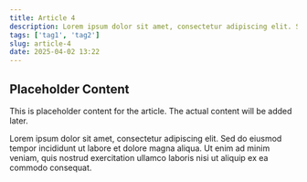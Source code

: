 ```yaml
---
title: Article 4
description: Lorem ipsum dolor sit amet, consectetur adipiscing elit. Sed do eiusmod tempor incididunt ut labore et dolore magna aliqua. Ut enim ad minim veniam, quis nostrud exercitation ullamco laboris nisi ut aliquip ex ea commodo consequat.
tags: ['tag1', 'tag2']
slug: article-4
date: 2025-04-02 13:22
---
```


## Placeholder Content

This is placeholder content for the article. The actual content will be added later.

Lorem ipsum dolor sit amet, consectetur adipiscing elit. Sed do eiusmod tempor incididunt ut labore et dolore magna aliqua. Ut enim ad minim veniam, quis nostrud exercitation ullamco laboris nisi ut aliquip ex ea commodo consequat.

